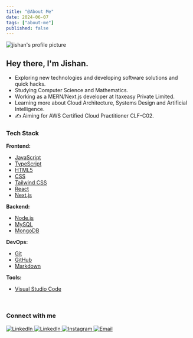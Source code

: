 ```yaml
---
title: "@About Me"
date: 2024-06-07
tags: ["about-me"]
published: false
---
```


![jishan's profile picture](https://avatars.githubusercontent.com/u/76834176?s=300&u=d8d8abc220cf7ce25bf80031726047c4cfdc92ab&v=4)

## Hey there, I'm Jishan.

- Exploring new technologies and developing software solutions and quick hacks.
- Studying Computer Science and Mathematics.
- Working as a MERN/Next.js developer at Itaxeasy Private Limited.
- Learning more about Cloud Architecture, Systems Design and Artificial Intelligence.
- ✍️ Aiming for AWS Certified Cloud Practitioner CLF-C02.

### Tech Stack

**Frontend:**

- [JavaScript](https://img.shields.io/badge/-Javascript-333333?style=flat&logo=javascript)
- [TypeScript](https://img.shields.io/badge/-Typescript-333333?style=flat&logo=typescript)
- [HTML5](https://img.shields.io/badge/-HTML5-333333?style=flat&logo=HTML5)
- [CSS](https://img.shields.io/badge/-CSS-333333?style=flat&logo=CSS3&logoColor=1572B6)
- [Tailwind CSS](https://img.shields.io/badge/-Tailwind%20CSS-333333?style=flat&logo=tailwindcss&logoColor=#06B6D4)
- [React](https://img.shields.io/badge/-React-333333?style=flat&logo=react)
- [Next.js](https://img.shields.io/badge/-Nextjs-333333?logo=nextdotjs&logoColor=#000000)

**Backend:**

- [Node.js](https://img.shields.io/badge/-Node.js-333333?style=flat&logo=node.js)
- [MySQL](https://img.shields.io/badge/-MySQL-333333?style=flat&logo=mysql)
- [MongoDB](https://img.shields.io/badge/-MongoDB-333333?style=flat&logo=mongodb)

**DevOps:**

- [Git](https://img.shields.io/badge/-Git-333333?style=flat&logo=git)
- [GitHub](https://img.shields.io/badge/-GitHub-333333?style=flat&logo=github)
- [Markdown](https://img.shields.io/badge/-Markdown-333333?style=flat&logo=markdown)

**Tools:**

- [Visual Studio Code](https://img.shields.io/badge/-Visual%20Studio%20Code-333333?style=flat&logo=visual-studio-code&logoColor=007ACC)

<br />

### Connect with me

<div className="flex justify-between gap-2">
  <a href="https://www.linkedin.com/in/herojish/">
    <img
      alt="LinkedIn"
      src="https://img.shields.io/badge/LinkedIn-Jishan%20Ahmad-blue?style=flat-square&logo=linkedin"
    />
  </a>
  <a href="https://www.linkedin.com/in/herojish/">
    <img
      alt="LinkedIn"
      src="https://img.shields.io/badge/LinkedIn-Jishan%20Ahmad-blue?style=flat-square&logo=linkedin"
    />
  </a>
  <a href="https://www.instagram.com/joyboy_jishan/">
    <img
      alt="Instagram"
      src="https://img.shields.io/badge/Instagram-joyboy__jishan-blue?style=flat-square&logo=instagram"
    />
  </a>
  <a href="mailto:jishankhannew@outlook.com">
    <img
      alt="Email"
      src="https://img.shields.io/badge/Email-jishankhannew@outlook.com-blue?style=flat-square&logo=microsoftoutlook"
    />
  </a>
</div>
